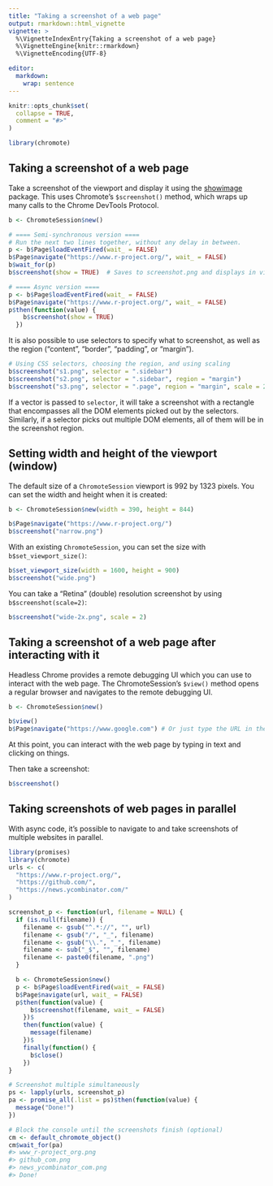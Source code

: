```yaml
---
title: "Taking a screenshot of a web page"
output: rmarkdown::html_vignette
vignette: >
  %\VignetteIndexEntry{Taking a screenshot of a web page}
  %\VignetteEngine{knitr::rmarkdown}
  %\VignetteEncoding{UTF-8}

editor:
  markdown:
    wrap: sentence
---
```


```r
knitr::opts_chunk$set(
  collapse = TRUE,
  comment = "#>"
)
```

``` r
library(chromote)
```

## Taking a screenshot of a web page

Take a screenshot of the viewport and display it using the [showimage](https://github.com/r-lib/showimage#readme) package.
This uses Chromote's `$screenshot()` method, which wraps up many calls to the Chrome DevTools Protocol.

``` r
b <- ChromoteSession$new()

# ==== Semi-synchronous version ====
# Run the next two lines together, without any delay in between.
p <- b$Page$loadEventFired(wait_ = FALSE)
b$Page$navigate("https://www.r-project.org/", wait_ = FALSE)
b$wait_for(p)
b$screenshot(show = TRUE)  # Saves to screenshot.png and displays in viewer

# ==== Async version ====
p <- b$Page$loadEventFired(wait_ = FALSE)
b$Page$navigate("https://www.r-project.org/", wait_ = FALSE)
p$then(function(value) {
    b$screenshot(show = TRUE)
  })
```

It is also possible to use selectors to specify what to screenshot, as well as the region ("content", "border", "padding", or "margin").

``` r
# Using CSS selectors, choosing the region, and using scaling
b$screenshot("s1.png", selector = ".sidebar")
b$screenshot("s2.png", selector = ".sidebar", region = "margin")
b$screenshot("s3.png", selector = ".page", region = "margin", scale = 2)
```

If a vector is passed to `selector`, it will take a screenshot with a rectangle that encompasses all the DOM elements picked out by the selectors.
Similarly, if a selector picks out multiple DOM elements, all of them will be in the screenshot region.

## Setting width and height of the viewport (window)

The default size of a `ChromoteSession` viewport is 992 by 1323 pixels.
You can set the width and height when it is created:

``` r
b <- ChromoteSession$new(width = 390, height = 844)

b$Page$navigate("https://www.r-project.org/")
b$screenshot("narrow.png")
```

With an existing `ChromoteSession`, you can set the size with `b$set_viewport_size()`:

``` r
b$set_viewport_size(width = 1600, height = 900)
b$screenshot("wide.png")
```

You can take a "Retina" (double) resolution screenshot by using `b$screenshot(scale=2)`:

``` r
b$screenshot("wide-2x.png", scale = 2)
```

## Taking a screenshot of a web page after interacting with it

Headless Chrome provides a remote debugging UI which you can use to interact with the web page.
The ChromoteSession's `$view()` method opens a regular browser and navigates to the remote debugging UI.

``` r
b <- ChromoteSession$new()

b$view()
b$Page$navigate("https://www.google.com") # Or just type the URL in the navigation bar
```

At this point, you can interact with the web page by typing in text and clicking on things.

Then take a screenshot:

``` r
b$screenshot()
```

## Taking screenshots of web pages in parallel

With async code, it's possible to navigate to and take screenshots of multiple websites in parallel.

``` r
library(promises)
library(chromote)
urls <- c(
  "https://www.r-project.org/",
  "https://github.com/",
  "https://news.ycombinator.com/"
)

screenshot_p <- function(url, filename = NULL) {
  if (is.null(filename)) {
    filename <- gsub("^.*://", "", url)
    filename <- gsub("/", "_", filename)
    filename <- gsub("\\.", "_", filename)
    filename <- sub("_$", "", filename)
    filename <- paste0(filename, ".png")
  }

  b <- ChromoteSession$new()
  p <- b$Page$loadEventFired(wait_ = FALSE)
  b$Page$navigate(url, wait_ = FALSE)
  p$then(function(value) {
      b$screenshot(filename, wait_ = FALSE)
    })$
    then(function(value) {
      message(filename)
    })$
    finally(function() {
      b$close()
    })
}

# Screenshot multiple simultaneously
ps <- lapply(urls, screenshot_p)
pa <- promise_all(.list = ps)$then(function(value) {
  message("Done!")
})

# Block the console until the screenshots finish (optional)
cm <- default_chromote_object()
cm$wait_for(pa)
#> www_r-project_org.png
#> github_com.png
#> news_ycombinator_com.png
#> Done!
```